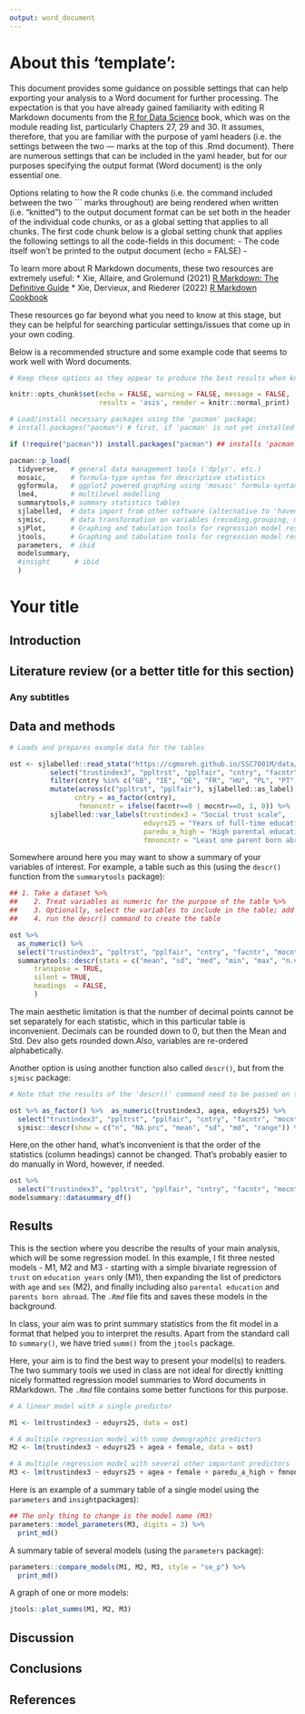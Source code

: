 ```yaml
---
output: word_document  
---
```


# About this 'template':

This document provides some guidance on possible settings that can help exporting your analysis to a Word document for further processing. The expectation is that you have already gained familiarity with editing R Markdown documents from the [R for Data Science](https://r4ds.had.co.nz/r-markdown.html) book, which was on the module reading list, particularly Chapters 27, 29 and 30. It assumes, therefore, that you are familiar with the purpose of yaml headers (i.e. the settings between the two --- marks at the top of this .Rmd document). There are numerous settings that can be included in the yaml header, but for our purposes specifying the output format (Word document) is the only essential one.

Options relating to how the R code chunks (i.e. the command included between the two \``` marks throughout) are being rendered when written (i.e. "knitted") to the output document format can be set both in the header of the individual code chunks, or as a global setting that applies to all chunks. The first code chunk below is a global setting chunk that applies the following settings to all the code-fields in this document: - The code itself won't be printed to the output document (echo = FALSE) -

To learn more about R Markdown documents, these two resources are extremely useful: 
  * Xie, Allaire, and Grolemund (2021) [R Markdown: The Definitive Guide](https://bookdown.org/yihui/rmarkdown/) 
  * Xie, Dervieux, and Riederer (2022) [R Markdown Cookbook](https://bookdown.org/yihui/rmarkdown-cookbook/)

These resources go far beyond what you need to know at this stage, but they can be helpful for searching particular settings/issues that come up in your own coding.

Below is a recommended structure and some example code that seems to work well with Word documents.

```r
# Keep these options as they appear to produce the best results when kniting to Word documents

knitr::opts_chunk$set(echo = FALSE, warning = FALSE, message = FALSE, 
                      results = 'asis', render = knitr::normal_print)
```

```r

# Load/install necessary packages using the 'pacman' package;
# install.packages("pacman") # first, if 'pacman' is not yet installed

if (!require("pacman")) install.packages("pacman") ## installs 'pacman' if not yet installed

pacman::p_load(
  tidyverse,   # general data management tools ('dplyr', etc.)
  mosaic,      # formula-type syntax for descriptive statistics
  ggformula,   # ggplot2 powered graphing using 'mosaic' formula-syntax
  lme4,        # multilevel modelling
  summarytools,# summary statistics tables
  sjlabelled,  # data import from other software (alternative to 'haven') and labels management
  sjmisc,      # data transformation on variables (recoding,grouping, missing values, etc)
  sjPlot,      # Graphing and tabulation tools for regression model results
  jtools,      # Graphing and tabulation tools for regression model results
  parameters,  # ibid
  modelsummary,
  #insight      # ibid
  )
```

# Your title

## Introduction

## Literature review (or a better title for this section)

### Any subtitles

## Data and methods

```r
# Loads and prepares example data for the tables

ost <- sjlabelled::read_stata("https://cgmoreh.github.io/SSC7001M/data/osterman.dta") %>%
          select("trustindex3", "ppltrst", "pplfair", "cntry", "facntr", "mocntr", "female", "agea", "eduyrs25", "paredu_a_high") %>%
          filter(cntry %in% c("GB", "IE", "DE", "FR", "HU", "PL", "PT", "ES")) %>%  
          mutate(across(c("ppltrst", "pplfair"), sjlabelled::as_label),
                cntry = as_factor(cntry),
                 fmnoncntr = ifelse(facntr==0 | mocntr==0, 1, 0)) %>%
          sjlabelled::var_labels(trustindex3 = "Social trust scale",
                                 eduyrs25 = "Years of full-time education",
                                 paredu_a_high = "High parental education",
                                 fmnoncntr = "Least one parent born abroad")
```


Somewhere around here you may want to show a summary of your variables of interest. For example, a table such as this (using the `descr()` function from the `summarytools` package):


```r
## 1. Take a dataset %>%  
##    2. Treat variables as numeric for the purpose of the table %>% 
##    3. Optionally, select the variables to include in the table; add variable names inside the (), using quotation marks and separated by commas %>% 
##    4. run the descr() command to create the table

ost %>% 
  as_numeric() %>%
  select("trustindex3", "ppltrst", "pplfair", "cntry", "facntr", "mocntr", "female", "agea", "eduyrs25", "paredu_a_high") %>%  
  summarytools::descr(stats = c("mean", "sd", "med", "min", "max", "n.valid"),
      transpose = TRUE,
      silent = TRUE,
      headings  = FALSE,
      )
```

The main aesthetic limitation is that the number of decimal points cannot be set separately for each statistic, which in this particular table is inconvenient. Decimals can be rounded down to 0, but then the Mean and Std. Dev also gets rounded down.Also, variables are re-ordered alphabetically.

Another option is using another function also called `descr()`, but from the `sjmisc` package:

```r
# Note that the results of the 'descr()' command need to be passed on to 'print_md()' for it to look good in Word

ost %>% as_factor() %>%  as_numeric(trustindex3, agea, eduyrs25) %>% 
  select("trustindex3", "ppltrst", "pplfair", "cntry", "facntr", "mocntr", "female", "agea", "eduyrs25", "paredu_a_high") %>%  
  sjmisc::descr(show = c("n", "NA.prc", "mean", "sd", "md", "range")) %>% print_md()
```

Here,on the other hand, what's inconvenient is that the order of the statistics (column headings) cannot be changed. That's probably easier to do manually in Word, however, if needed.


```r
ost %>% 
  select("trustindex3", "ppltrst", "pplfair", "cntry", "facntr", "mocntr", "female", "agea", "eduyrs25", "paredu_a_high") %>% 
modelsummary::datasummary_df()
```


## Results

This is the section where you describe the results of your main analysis, which will be some regression model. In this example, I fit three nested models - M1, M2 and M3 - starting with a simple bivariate regression of `trust` on `education years` only (M1), then expanding the list of predictors with `age` and `sex` (M2), and finally including also `parental education` and `parents born abroad`. The *`.Rmd`* file fits and saves these models in the background. 

In class, your aim was to print summary statistics from the fit model in a format that helped you to interpret the results. Apart from the standard call to `summary()`, we have tried `summ()` from the `jtools` package.

Here, your aim is to find the best way to present your model(s) to readers. The two summary tools we used in class are not ideal for directly knitting nicely formatted regression model summaries to Word documents in RMarkdown. The *`.Rmd`* file contains some better functions for this purpose.

```r
# A linear model with a single predictor

M1 <- lm(trustindex3 ~ eduyrs25, data = ost)
```

```r
# A multiple regression model with some demographic predictors
M2 <- lm(trustindex3 ~ eduyrs25 + agea + female, data = ost)
```

```r
# A multiple regression model with several other important predictors
M3 <- lm(trustindex3 ~ eduyrs25 + agea + female + paredu_a_high + fmnoncntr, data = ost)
```

Here is an example of a summary table of a single model using the `parameters` and `insight`packages):

```r
## The only thing to change is the model name (M3)
parameters::model_parameters(M3, digits = 3) %>% 
  print_md()
```


A summary table of several models (using the `parameters` package):

```r
parameters::compare_models(M1, M2, M3, style = "se_p") %>%
  print_md()
```

A graph of one or more models:

```r

jtools::plot_summs(M1, M2, M3)
```

## Discussion

## Conclusions

## References
